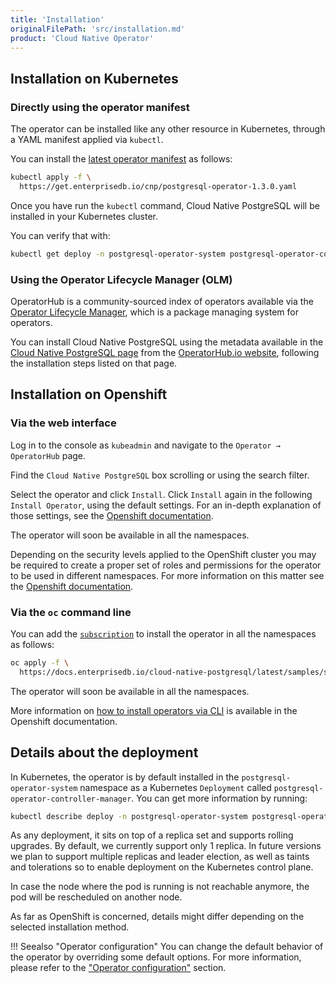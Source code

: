 ```yaml
---
title: 'Installation'
originalFilePath: 'src/installation.md'
product: 'Cloud Native Operator'
---
```


## Installation on Kubernetes

### Directly using the operator manifest

The operator can be installed like any other resource in Kubernetes,
through a YAML manifest applied via `kubectl`.

You can install the [latest operator manifest](https://get.enterprisedb.io/cnp/postgresql-operator-1.3.0.yaml)
as follows:

```sh
kubectl apply -f \
  https://get.enterprisedb.io/cnp/postgresql-operator-1.3.0.yaml
```

Once you have run the `kubectl` command, Cloud Native PostgreSQL will be installed in your Kubernetes cluster.

You can verify that with:

```sh
kubectl get deploy -n postgresql-operator-system postgresql-operator-controller-manager
```

### Using the Operator Lifecycle Manager (OLM)

OperatorHub is a community-sourced index of operators available via the
[Operator Lifecycle Manager](https://github.com/operator-framework/operator-lifecycle-manager),
which is a package managing system for operators.

You can install Cloud Native PostgreSQL using the metadata available in the
[Cloud Native PostgreSQL page](https://operatorhub.io/operator/cloud-native-postgresql)
from the [OperatorHub.io website](https://operatorhub.io), following the installation steps listed on that page.

## Installation on Openshift

### Via the web interface

Log in to the console as `kubeadmin` and navigate to the  `Operator → OperatorHub` page.

Find the `Cloud Native PostgreSQL` box scrolling or using the search filter.

Select the operator and click `Install`. Click `Install` again in the following
`Install Operator`, using the default settings. For an in-depth explanation of
those settings, see the [Openshift documentation](https://docs.openshift.com/container-platform/4.6/operators/admin/olm-adding-operators-to-cluster.html#olm-installing-from-operatorhub-using-web-console_olm-adding-operators-to-a-cluster).

The operator will soon be available in all the namespaces.

Depending on the security levels applied to the OpenShift cluster you may be
required to create a proper set of roles and permissions for the operator to
be used in different namespaces.
For more information on this matter see the
[Openshift documentation](https://docs.openshift.com/container-platform/4.6/operators/understanding/olm/olm-understanding-operatorgroups.html).

### Via the `oc` command line

You can add the [`subscription`](../samples/subscription.yaml) to install the operator in all the namespaces
as follows:

```sh
oc apply -f \
  https://docs.enterprisedb.io/cloud-native-postgresql/latest/samples/subscription.yaml
```

The operator will soon be available in all the namespaces.

More information on
[how to install operators via CLI](https://docs.openshift.com/container-platform/4.6/operators/admin/olm-adding-operators-to-cluster.html#olm-installing-operator-from-operatorhub-using-cli_olm-adding-operators-to-a-cluster)
is available in the Openshift documentation.

## Details about the deployment

In Kubernetes, the operator is by default installed in the `postgresql-operator-system` namespace as a Kubernetes
`Deployment` called `postgresql-operator-controller-manager`. You can get more information by running:

```sh
kubectl describe deploy -n postgresql-operator-system postgresql-operator-controller-manager
```

As any deployment, it sits on top of a replica set and supports rolling upgrades.
By default, we currently support only 1 replica. In future versions we plan to
support multiple replicas and leader election, as well as taints and tolerations
so to enable deployment on the Kubernetes control plane.

In case the node where the pod is running is not reachable anymore,
the pod will be rescheduled on another node.

As far as OpenShift is concerned, details might differ depending on the
selected installation method.

!!! Seealso "Operator configuration"
    You can change the default behavior of the operator by overriding
    some default options. For more information, please refer to the
    ["Operator configuration"](operator_conf.md) section.

